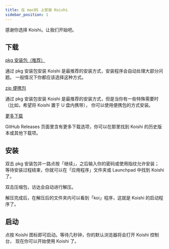 ```yaml
---
title: 在 macOS 上安装 Koishi
sidebar_position: 1
---
```



感谢你选择 Koishi。让我们开始吧。

## 下载

<Tabs groupId="install-method">
<TabItem value="installer" label="安装包（推荐）" default>

<p>
  <a
    className="button button--secondary"
    href="http://ghproxy.com/https://github.com/koishijs/koishi-desktop/releases/download/v0.7.1/koishi-desktop-osx-x64-v0.7.1.pkg"
    target="_blank"
    rel="noopener noreferrer"
  >
    pkg 安装包（推荐）
  </a>
</p>

通过 pkg 安装包安装 Koishi 是最推荐的安装方式，安装程序会自动处理大部分问题。
一般情况下你都应该选择这种方式。

</TabItem>
<TabItem value="portable" label="便携包">

<p>
  <a
    className="button button--secondary"
    href="http://ghproxy.com/https://github.com/koishijs/koishi-desktop/releases/download/v0.7.1/koishi-desktop-osx-x64-v0.7.1.zip"
    target="_blank"
    rel="noopener noreferrer"
  >
    zip 便携包
  </a>
</p>

通过 pkg 安装包安装 Koishi 是最推荐的安装方式，但是当你有一些特殊需要时
（比如，希望将 Koishi 置于 U 盘内携带），
你可以使用便携包的方式安装。

</TabItem>
<TabItem value="more" label="更多下载">

<p>
  <a
    className="button button--secondary"
    href="https://github.com/koishijs/koishi-desktop/releases"
    target="_blank"
    rel="noopener noreferrer"
  >
    更多下载
  </a>
</p>

GitHub Releases 页面里含有更多下载选项，你可以在那里找到 Koishi 的历史版本或其他下载项。

</TabItem>
</Tabs>

## 安装

<Tabs groupId="install-method">
<TabItem value="installer" label="安装包（推荐）" default>

双击 pkg 安装包并一路点按「继续」，之后输入你的密码或使用指纹允许安装；
等待安装过程结束，你就可以在「应用程序」文件夹或 Launchpad 中找到 Koishi 了。

</TabItem>
<TabItem value="portable" label="便携包">

双击压缩包，访达会自动进行解压。

解压完成后，在解压后的文件夹内可以看到「koi」程序，这就是 Koishi 的启动程序了。

</TabItem>
</Tabs>

## 启动

点按 Koishi 图标即可启动。等待几秒钟，你的默认浏览器将会打开 Koishi 控制台，
现在你可以开始使用 Koishi 了。
